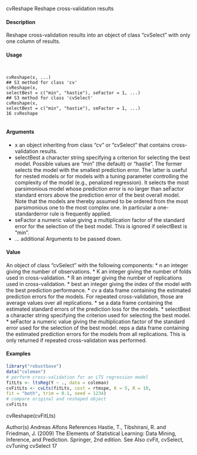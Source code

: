 
cvReshape Reshape cross-validation results

#### Description 

Reshape cross-validation results into an object of class "cvSelect" with only one column of results.

#### Usage 
<pre><code>

cvReshape(x, ...)
## S3 method for class 'cv'
cvReshape(x,
selectBest = c("min", "hastie"), seFactor = 1, ...)
## S3 method for class 'cvSelect'
cvReshape(x,
selectBest = c("min", "hastie"), seFactor = 1, ...)
16 cvReshape

</code></pre>
#### Arguments 

* x an object inheriting from class "cv" or "cvSelect" that contains cross-validation results.
* selectBest a character string specifying a criterion for selecting the best model. Possible values are "min" (the default) or "hastie". The former selects the model with the smallest prediction error. The latter is useful for nested models or for models
with a tuning parameter controlling the complexity of the model (e.g., penalized regression). It selects the most parsimonious model whose prediction error is no larger than seFactor standard errors above the prediction error of the best overall model. Note that the models are thereby assumed to be ordered from the most parsimonious one to the most complex one. In particular a one-standarderror rule is frequently applied.
* seFactor a numeric value giving a multiplication factor of the standard error for the selection
of the best model. This is ignored if selectBest is "min".
* ... additional Arguments 
 to be passed down.

#### Value
An object of class "cvSelect" with the following components:
* n an integer giving the number of observations.
* K an integer giving the number of folds used in cross-validation.
* R an integer giving the number of replications used in cross-validation.
* best an integer giving the index of the model with the best prediction performance.
* cv a data frame containing the estimated prediction errors for the models. For repeated cross-validation, those are average values over all replications.
* se a data frame containing the estimated standard errors of the prediction loss for the models.
* selectBest a character string specifying the criterion used for selecting the best model.
* seFactor a numeric value giving the multiplication factor of the standard error used for
the selection of the best model.
reps a data frame containing the estimated prediction errors for the models from all
replications. This is only returned if repeated cross-validation was performed.


#### Examples 
```r

library("robustbase")
data("coleman")
# perform cross-validation for an LTS regression model
fitLts <- ltsReg(Y ~ ., data = coleman)
cvFitLts <- cvLts(fitLts, cost = rtmspe, K = 5, R = 10,
fit = "both", trim = 0.1, seed = 1234)
# compare original and reshaped object
cvFitLts
```

cvReshape(cvFitLts)

Author(s)
Andreas Alfons
References
Hastie, T., Tibshirani, R. and Friedman, J. (2009) The Elements of Statistical Learning: Data Mining,
Inference, and Prediction. Springer, 2nd edition.
See Also
cvFit, cvSelect, cvTuning
cvSelect 17
